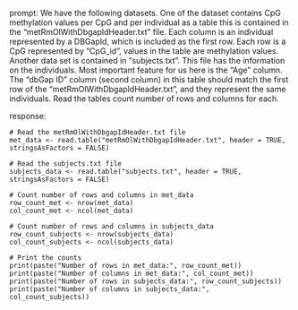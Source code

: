 prompt:
We have the following datasets. One of the dataset contains CpG methylation values per CpG and per individual as a table this is contained in the “metRmOlWithDbgapIdHeader.txt” file. Each column is an individual represented by a DBGapId, which is included as the first row. Each row is a CpG represented by "CpG_id", values in the table are methylation values. Another data set is contained in “subjects.txt”. This file has the information on the individuals. Most important feature for us here is the "Age" column. The "dbGap ID" column (second column) in this table should match the first row of the "metRmOlWithDbgapIdHeader.txt", and they represent the same individuals. 
Read the tables count number of rows and columns for each.

response:
```
# Read the metRmOlWithDbgapIdHeader.txt file
met_data <- read.table("metRmOlWithDbgapIdHeader.txt", header = TRUE, stringsAsFactors = FALSE)

# Read the subjects.txt file
subjects_data <- read.table("subjects.txt", header = TRUE, stringsAsFactors = FALSE)

# Count number of rows and columns in met_data
row_count_met <- nrow(met_data)
col_count_met <- ncol(met_data)

# Count number of rows and columns in subjects_data
row_count_subjects <- nrow(subjects_data)
col_count_subjects <- ncol(subjects_data)

# Print the counts
print(paste("Number of rows in met_data:", row_count_met))
print(paste("Number of columns in met_data:", col_count_met))
print(paste("Number of rows in subjects_data:", row_count_subjects))
print(paste("Number of columns in subjects_data:", col_count_subjects))
```

